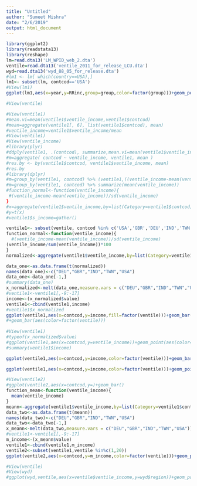 ```yaml
---
title: "Untitled"
author: "Sumeet Mishra"
date: "2/6/2019"
output: html_document
---
```

```r
library(ggplot2)
library(readstata13)
library(reshape)
lm=read.dta13('LM_WPID_web_2.dta')
ventile=read.dta13('ventile_2011_for_release_LCU.dta')
wyd=read.dta13('wyd_88_05_for_release.dta')
#lm1 <- lm[ which(country==USA),]
lm1<- subset(lm, contcod=='USA')
#View(lm1)
ggplot(lm1,aes(x=year,y=RRinc,group=group,color=factor(group)))+geom_point()+geom_smooth(se=FALSE)+scale_x_continuous(limits=c(1985,2010))

```


```r
#View(ventile)

#View(ventile1)
#mean.vi=mean(ventile1$ventile_income,ventile1$contcod)
#mean=aggregate(ventile1[, 6], list(ventile1$contcod), mean)
#ventile_income=ventile1$ventile_income/mean
#View(ventile1)
#View(ventile_income)
#library(plyr)
#ddply(ventile1, .(contcod), summarize,mean.vi=mean(ventile1$ventile_income))
#m=aggregate( contcod ~ ventile_income, ventile1, mean )
#res.by <- by(ventile1$contcod, ventile1$ventile_income, mean)
#res.by
#library(dplyr)
#m=group_by(ventile1, contcod) %>% (ventile1,((ventile_income-mean(ventile_income))/sd(ventile_income)))
#m=group_by(ventile1, contcod) %>% summarize(mean(ventile_income))
#function_normal<-function(ventile_income){
 #(ventile_income-mean(ventile_income))/sd(ventile_income)
}
#x=aggregate(ventile1$ventile_income,by=list(Category=ventile1$contcod),FUN=function_normal)
#y=t(x)
#ventile1$s_income=gather()
```


```r
ventile1<- subset(ventile, contcod %in% c('USA','GBR','DEU','IND','TWN'))
function_normal<-function(ventile_income){
  #(ventile_income-mean(ventile_income))/sd(ventile_income)
(ventile_income/sum(ventile_income))*100
}
normalized<-aggregate(ventile1$ventile_income,by=list(Category=ventile1$contcod),FUN=function_normal)

data_one<-as.data.frame(t(normalized)) 
names(data_one)<-c("DEU","GBR","IND","TWN","USA")
data_one<-data_one[-1,]
#summary(data_one)
x_normalized<-melt(data_one,measure.vars = c("DEU","GBR","IND","TWN","USA"))
#ventile1<-ventile1[,-9:-17]
income<-(x_normalized$value)
ventile1<-cbind(ventile1,income)
#ventile1$x_normalized
ggplot(ventile1,aes(x=contcod,y=income,fill=factor(ventile)))+geom_bar(stat="identity", position = "stack")
#+geom_bar(aes(color=factor(ventile)))
  
#View(ventile1)
#typeof(x_normalized$value)
#ggplot(ventile1,aes(x=contcod,y=ventile_income))+geom_point(aes(color=factor(ventile)))
#summary(ventile1$income)

```

```r

ggplot(ventile1,aes(x=contcod,y=income,color=factor(ventile)))+geom_bar(stat="identity", position = "dodge")
```

```r

ggplot(ventile1,aes(x=contcod,y=income,color=factor(ventile)))+geom_point()

```





```r


#View(ventile2)
#ggplot(ventile2,aes(x=contcod,y=)+geom_bar()
function_mean<-function(ventile_income){
  mean(ventile_income)
}
meann<-aggregate(ventile1$ventile_income,by=list(Category=ventile1$contcod),FUN=function_mean)
data_two<-as.data.frame(t(meann)) 
names(data_two)<-c("DEU","GBR","IND","TWN","USA")
data_two<-data_two[-1,]
x_meann<-melt(data_two,measure.vars = c("DEU","GBR","IND","TWN","USA"))
#ventile1<-ventile1[,-9:-17]
m_income<-(x_meann$value)
ventile1<-cbind(ventile1,m_income)
ventile2<-subset(ventile1,ventile %in%c(1,20))
ggplot(ventile2,aes(x=contcod,y=m_income,color=factor(ventile)))+geom_point()+geom_smooth()


```

```r
#View(ventile)
#View(wyd)
#ggplot(wyd,ventile,aes(x=ventile$ventile_income,y=wyd$region))+geom_point()

```












